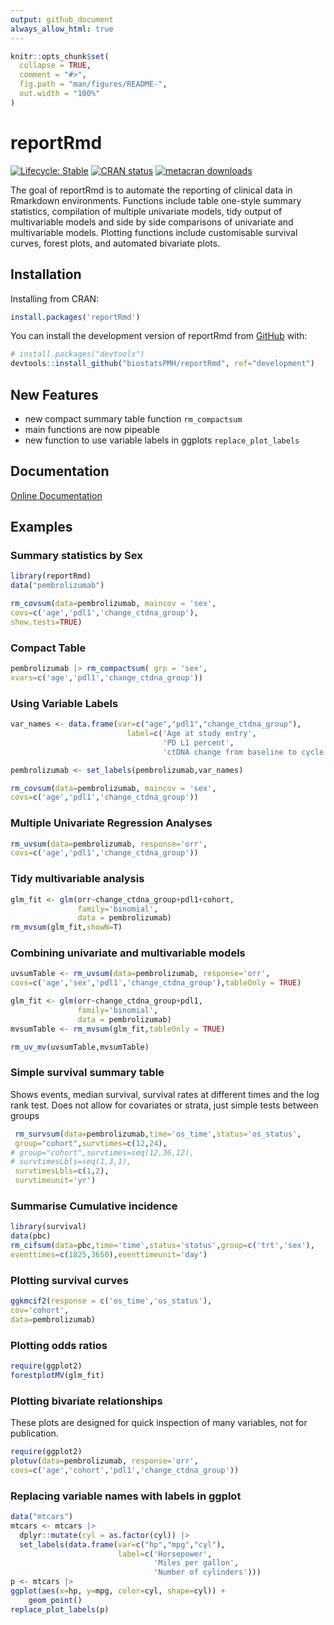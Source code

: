 ```yaml
---
output: github_document
always_allow_html: true
---
```


<!-- This file is used to create README.md
Note that the README.md document may need updating to change
'\<0.001' to '<0.001'. 
-->

```r
knitr::opts_chunk$set(
  collapse = TRUE,
  comment = "#>",
  fig.path = "man/figures/README-",
  out.width = "100%"
)

```

# reportRmd

<!-- badges: start -->
[![Lifecycle: Stable](https://img.shields.io/badge/lifecycle-stable-green.svg)](https://lifecycle.r-lib.org/articles/stages.html#stable)
[![CRAN status](https://www.r-pkg.org/badges/version/reportRmd)](https://CRAN.R-project.org/package=reportRmd)
[![metacran downloads](https://cranlogs.r-pkg.org/badges/grand-total/reportRmd)](https://cran.r-project.org/package=reportRmd)
<!-- badges: end -->

The goal of reportRmd is to automate the reporting of clinical data in Rmarkdown environments. Functions include table one-style summary statistics, compilation of multiple univariate models, tidy output of multivariable models and side by side comparisons of univariate and multivariable models. Plotting functions include customisable survival curves, forest plots, and automated bivariate plots.

## Installation

Installing from CRAN:
``` r
install.packages('reportRmd')
```

You can install the development version of reportRmd from [GitHub](https://github.com/) with:


``` r
# install.packages("devtools")
devtools::install_github("biostatsPMH/reportRmd", ref="development")
```

## New Features

- new compact summary table function `rm_compactsum`
- main functions are now pipeable
- new function to use variable labels in ggplots `replace_plot_labels`

## Documentation

[Online Documentation](https://biostatsPMH.github.io/reportRmd/)

## Examples

### Summary statistics by Sex

```r
library(reportRmd)
data("pembrolizumab")

rm_covsum(data=pembrolizumab, maincov = 'sex',
covs=c('age','pdl1','change_ctdna_group'),
show.tests=TRUE)

```

### Compact Table 

```r
pembrolizumab |> rm_compactsum( grp = 'sex',
xvars=c('age','pdl1','change_ctdna_group'))

```

### Using Variable Labels

```r
var_names <- data.frame(var=c("age","pdl1","change_ctdna_group"),
                          label=c('Age at study entry',
                                  'PD L1 percent',
                                  'ctDNA change from baseline to cycle 3'))

pembrolizumab <- set_labels(pembrolizumab,var_names)

rm_covsum(data=pembrolizumab, maincov = 'sex',
covs=c('age','pdl1','change_ctdna_group'))

```

### Multiple Univariate Regression Analyses


```r
rm_uvsum(data=pembrolizumab, response='orr',
covs=c('age','pdl1','change_ctdna_group'))

```


### Tidy multivariable analysis

```r
glm_fit <- glm(orr~change_ctdna_group+pdl1+cohort,
               family='binomial',
               data = pembrolizumab)
rm_mvsum(glm_fit,showN=T)
```


### Combining univariate and multivariable models

```r
uvsumTable <- rm_uvsum(data=pembrolizumab, response='orr',
covs=c('age','sex','pdl1','change_ctdna_group'),tableOnly = TRUE)

glm_fit <- glm(orr~change_ctdna_group+pdl1,
               family='binomial',
               data = pembrolizumab)
mvsumTable <- rm_mvsum(glm_fit,tableOnly = TRUE)

rm_uv_mv(uvsumTable,mvsumTable)
```

### Simple survival summary table 
Shows events, median survival, survival rates at different times and the log rank test.
Does not allow for covariates or strata, just simple tests between groups
```r
 rm_survsum(data=pembrolizumab,time='os_time',status='os_status',
 group="cohort",survtimes=c(12,24),
# group="cohort",survtimes=seq(12,36,12),
# survtimesLbls=seq(1,3,1),
 survtimesLbls=c(1,2),
 survtimeunit='yr')

```

### Summarise Cumulative incidence

```r
library(survival)
data(pbc)
rm_cifsum(data=pbc,time='time',status='status',group=c('trt','sex'),
eventtimes=c(1825,3650),eventtimeunit='day')
```

### Plotting survival curves

```r
ggkmcif2(response = c('os_time','os_status'),
cov='cohort',
data=pembrolizumab)
```


### Plotting odds ratios

```r
require(ggplot2)
forestplotMV(glm_fit)
```

### Plotting bivariate relationships

These plots are designed for quick inspection of many variables, not for publication.
```r
require(ggplot2)
plotuv(data=pembrolizumab, response='orr',
covs=c('age','cohort','pdl1','change_ctdna_group'))

```

### Replacing variable names with labels in ggplot

```r
data("mtcars")
mtcars <- mtcars |> 
  dplyr::mutate(cyl = as.factor(cyl)) |>
  set_labels(data.frame(var=c("hp","mpg","cyl"),
                        label=c('Horsepower',
                                'Miles per gallon',
                                'Number of cylinders'))) 
p <- mtcars |> 
ggplot(aes(x=hp, y=mpg, color=cyl, shape=cyl)) +
    geom_point()
replace_plot_labels(p)
```

